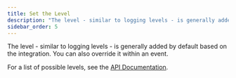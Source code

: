 ```yaml
---
title: Set the Level
description: "The level - similar to logging levels - is generally added by default based on the integration. You can also override it within an event."
sidebar_order: 5
---
```


The level - similar to logging levels - is generally added by default based on the integration. You can also override it within an event.

<PlatformContent includePath="set-level" />

For a list of possible levels, see the [API Documentation](https://getsentry.github.io/sentry-python/api.html#sentry_sdk.api.set_level).
